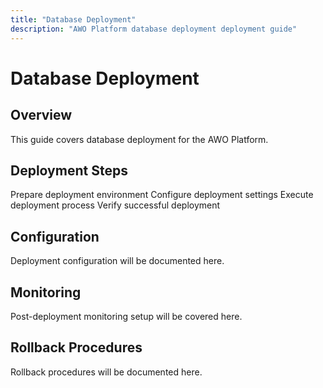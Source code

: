 ```yaml
---
title: "Database Deployment"
description: "AWO Platform database deployment deployment guide"
---
```


# Database Deployment

## Overview

<Info>
This guide covers database deployment for the AWO Platform.
</Info>

## Deployment Steps

<Steps>
  <Step title="Environment Preparation">
    Prepare deployment environment
  </Step>
  <Step title="Configuration">
    Configure deployment settings
  </Step>
  <Step title="Deployment">
    Execute deployment process
  </Step>
  <Step title="Verification">
    Verify successful deployment
  </Step>
</Steps>

## Configuration

Deployment configuration will be documented here.

## Monitoring

Post-deployment monitoring setup will be covered here.

## Rollback Procedures

<Accordion title="Emergency Rollback">
Rollback procedures will be documented here.
</Accordion>
